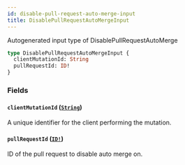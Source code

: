 ```yaml
---
id: disable-pull-request-auto-merge-input
title: DisablePullRequestAutoMergeInput
---
```


Autogenerated input type of DisablePullRequestAutoMerge

```graphql
type DisablePullRequestAutoMergeInput {
  clientMutationId: String
  pullRequestId: ID!
}
```

### Fields

#### `clientMutationId` ([`String`](/docs/api/scalars/string))

A unique identifier for the client performing the mutation.

#### `pullRequestId` ([`ID!`](/docs/api/scalars/id))

ID of the pull request to disable auto merge on.
